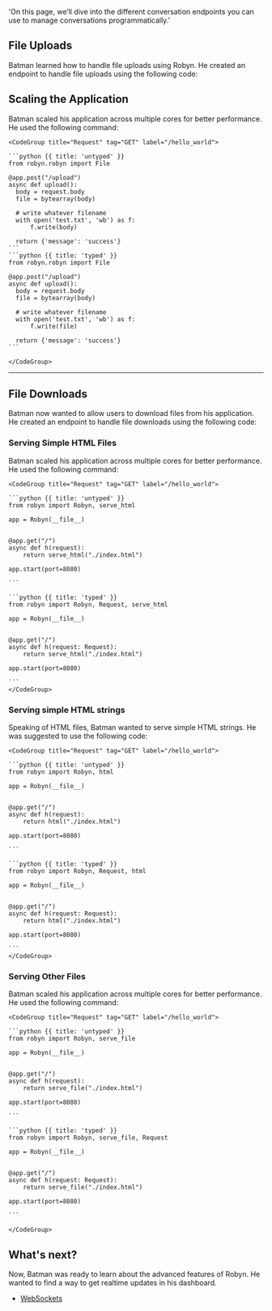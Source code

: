   'On this page, we’ll dive into the different conversation endpoints you can use to manage conversations programmatically.'

## File Uploads

Batman learned how to handle file uploads using Robyn. He created an endpoint to handle file uploads using the following code:


## Scaling the Application

<Row>
<Col>
Batman scaled his application across multiple cores for better performance. He used the following command:
</Col>
  <Col sticky>

    <CodeGroup title="Request" tag="GET" label="/hello_world">

    ```python {{ title: 'untyped' }}
    from robyn.robyn import File

    @app.post("/upload")
    async def upload():
      body = request.body
      file = bytearray(body)

      # write whatever filename
      with open('test.txt', 'wb') as f:
          f.write(body)

      return {'message': 'success'}
    ```
    ```python {{ title: 'typed' }}
    from robyn.robyn import File

    @app.post("/upload")
    async def upload():
      body = request.body
      file = bytearray(body)

      # write whatever filename
      with open('test.txt', 'wb') as f:
          f.write(file)

      return {'message': 'success'}
    ```

    </CodeGroup>
  </Col>
</Row>

---

## File Downloads

Batman now wanted to allow users to download files from his application. He created an endpoint to handle file downloads using the following code:


### Serving Simple HTML Files

<Row>
<Col>
Batman scaled his application across multiple cores for better performance. He used the following command:
</Col>
  <Col sticky>

    <CodeGroup title="Request" tag="GET" label="/hello_world">

    ```python {{ title: 'untyped' }}
    from robyn import Robyn, serve_html

    app = Robyn(__file__)


    @app.get("/")
    async def h(request):
        return serve_html("./index.html")

    app.start(port=8080)

    ```

    ```python {{ title: 'typed' }}
    from robyn import Robyn, Request, serve_html

    app = Robyn(__file__)


    @app.get("/")
    async def h(request: Request):
        return serve_html("./index.html")

    app.start(port=8080)

    ```
    </CodeGroup>
  </Col>
</Row>


### Serving simple HTML strings

<Row>
<Col>
Speaking of HTML files, Batman wanted to serve simple HTML strings. He was suggested to use the following code:
</Col>
  <Col sticky>

    <CodeGroup title="Request" tag="GET" label="/hello_world">

    ```python {{ title: 'untyped' }}
    from robyn import Robyn, html

    app = Robyn(__file__)


    @app.get("/")
    async def h(request):
        return html("./index.html")

    app.start(port=8080)

    ```

    ```python {{ title: 'typed' }}
    from robyn import Robyn, Request, html

    app = Robyn(__file__)


    @app.get("/")
    async def h(request: Request):
        return html("./index.html")

    app.start(port=8080)

    ```
    </CodeGroup>
  </Col>
</Row>


### Serving Other Files


<Row>
<Col>
Batman scaled his application across multiple cores for better performance. He used the following command:
</Col>
  <Col sticky>

    <CodeGroup title="Request" tag="GET" label="/hello_world">

    ```python {{ title: 'untyped' }}
    from robyn import Robyn, serve_file

    app = Robyn(__file__)


    @app.get("/")
    async def h(request):
        return serve_file("./index.html")

    app.start(port=8080)

    ```

    ```python {{ title: 'typed' }}
    from robyn import Robyn, serve_file, Request

    app = Robyn(__file__)


    @app.get("/")
    async def h(request: Request):
        return serve_file("./index.html")

    app.start(port=8080)

    ```

    </CodeGroup>
  </Col>
</Row>


## What's next?

Now, Batman was ready to learn about the advanced features of Robyn. He wanted to find a way to get realtime updates in his dashboard.

- [WebSockets](/documentation/api_reference/websockets)



